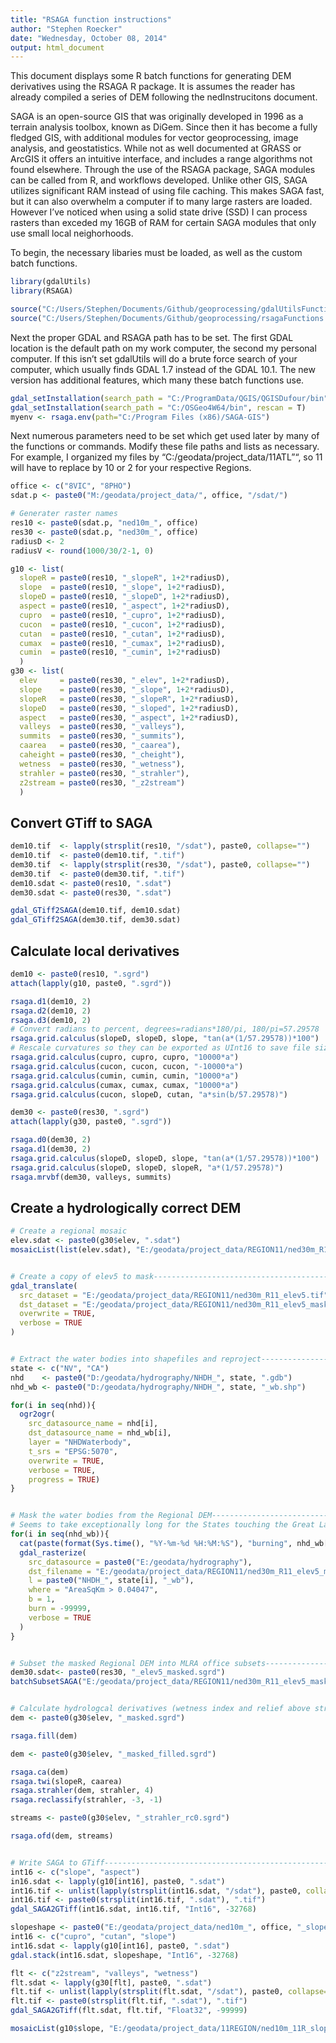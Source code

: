---
title: "RSAGA function instructions"
author: "Stephen Roecker"
date: "Wednesday, October 08, 2014"
output: html_document
---

This document displays some R batch functions for generating DEM derivatives using the RSAGA R package. It is assumes the reader has already compiled a series of DEM following the nedInstrucitons document.

SAGA is an open-source GIS that was originally developed in 1996 as a terrain analysis toolbox, known as DiGem. Since then it has become a fully fledged GIS, with additional modules for vector geoprocessing, image analysis, and geostatistics. While not as well documented at GRASS or ArcGIS it offers an intuitive interface, and includes a range algorithms not found elsewhere. Through the use of the RSAGA package, SAGA modules can be called from R, and workflows developed. Unlike other GIS, SAGA utilizes significant RAM instead of using file caching. This makes SAGA fast, but it can also overwhelm a computer if to many large rasters are loaded. However I've noticed when using a solid state drive (SSD) I can process rasters than exceded my 16GB of RAM for certain SAGA modules that only use small local neighorhoods. 

To begin, the necessary libaries must be loaded, as well as the custom batch functions.

```{r, eval=FALSE}
library(gdalUtils)
library(RSAGA)

source("C:/Users/Stephen/Documents/Github/geoprocessing/gdalUtilsFunctions.R")
source("C:/Users/Stephen/Documents/Github/geoprocessing/rsagaFunctions.R")
```

Next the proper GDAL and RSAGA path has to be set. The first GDAL location is the default path on my work computer, the second my personal computer. If this isn't set gdalUtils will do a brute force search of your computer, which usually finds GDAL 1.7 instead of the GDAL 10.1. The new version has additional features, which many these batch functions use.

```{r, eval=FALSE}
gdal_setInstallation(search_path = "C:/ProgramData/QGIS/QGISDufour/bin", rescan = TRUE)
gdal_setInstallation(search_path = "C:/OSGeo4W64/bin", rescan = T)
myenv <- rsaga.env(path="C:/Program Files (x86)/SAGA-GIS")
```


Next numerous parameters need to be set which get used later by many of the functions or commands. Modify these file paths and lists as necessary. For example, I organized my files by "C:/geodata/project_data/11ATL"", so 11 will have to replace by 10 or 2 for your respective Regions.

```{r, eval=FALSE}
office <- c("8VIC", "8PHO")
sdat.p <- paste0("M:/geodata/project_data/", office, "/sdat/")

# Generater raster names
res10 <- paste0(sdat.p, "ned10m_", office)
res30 <- paste0(sdat.p, "ned30m_", office)
radiusD <- 2
radiusV <- round(1000/30/2-1, 0)

g10 <- list(
  slopeR = paste0(res10, "_slopeR", 1+2*radiusD),
  slope  = paste0(res10, "_slope", 1+2*radiusD),
  slopeD = paste0(res10, "_slopeD", 1+2*radiusD),
  aspect = paste0(res10, "_aspect", 1+2*radiusD),
  cupro  = paste0(res10, "_cupro", 1+2*radiusD),
  cucon  = paste0(res10, "_cucon", 1+2*radiusD),
  cutan  = paste0(res10, "_cutan", 1+2*radiusD),
  cumax  = paste0(res10, "_cumax", 1+2*radiusD),
  cumin  = paste0(res10, "_cumin", 1+2*radiusD)
  )
g30 <- list(
  elev     = paste0(res30, "_elev", 1+2*radiusD),
  slope    = paste0(res30, "_slope", 1+2*radiusD),
  slopeR   = paste0(res30, "_slopeR", 1+2*radiusD),
  slopeD   = paste0(res30, "_sloped", 1+2*radiusD),
  aspect   = paste0(res30, "_aspect", 1+2*radiusD),
  valleys  = paste0(res30, "_valleys"),
  summits  = paste0(res30, "_summits"),
  caarea   = paste0(res30, "_caarea"),
  caheight = paste0(res30, "_cheight"),
  wetness  = paste0(res30, "_wetness"),
  strahler = paste0(res30, "_strahler"),
  z2stream = paste0(res30, "_z2stream")
  )
```

## Convert GTiff to SAGA
```{r, eval=FALSE}
dem10.tif  <- lapply(strsplit(res10, "/sdat"), paste0, collapse="")
dem10.tif  <- paste0(dem10.tif, ".tif")
dem30.tif  <- lapply(strsplit(res30, "/sdat"), paste0, collapse="")
dem30.tif  <- paste0(dem30.tif, ".tif")
dem10.sdat <- paste0(res10, ".sdat")
dem30.sdat <- paste0(res30, ".sdat")

gdal_GTiff2SAGA(dem10.tif, dem10.sdat)
gdal_GTiff2SAGA(dem30.tif, dem30.sdat)
```

## Calculate local derivatives
```{r, eval=FALSE}
dem10 <- paste0(res10, ".sgrd")
attach(lapply(g10, paste0, ".sgrd"))

rsaga.d1(dem10, 2)
rsaga.d2(dem10, 2)
rsaga.d3(dem10, 2)
# Convert radians to percent, degrees=radians*180/pi, 180/pi=57.29578 
rsaga.grid.calculus(slopeD, slopeD, slope, "tan(a*(1/57.29578))*100")
# Rescale curvatures so they can be exported as UInt16 to save file size
rsaga.grid.calculus(cupro, cupro, cupro, "10000*a")
rsaga.grid.calculus(cucon, cucon, cucon, "-10000*a")
rsaga.grid.calculus(cumin, cumin, cumin, "10000*a")
rsaga.grid.calculus(cumax, cumax, cumax, "10000*a")
rsaga.grid.calculus(cucon, slopeD, cutan, "a*sin(b/57.29578)")

dem30 <- paste0(res30, ".sgrd")
attach(lapply(g30, paste0, ".sgrd"))

rsaga.d0(dem30, 2)
rsaga.d1(dem30, 2)
rsaga.grid.calculus(slopeD, slopeD, slope, "tan(a*(1/57.29578))*100")
rsaga.grid.calculus(slopeD, slopeD, slopeR, "a*(1/57.29578)")
rsaga.mrvbf(dem30, valleys, summits)
```


## Create a hydrologically correct DEM
```{r, eval=FALSE}
# Create a regional mosaic
elev.sdat <- paste0(g30$elev, ".sdat")
mosaicList(list(elev.sdat), "E:/geodata/project_data/REGION11/ned30m_R11_elev5.tif")


# Create a copy of elev5 to mask---------------------------------------------------------
gdal_translate(
  src_dataset = "E:/geodata/project_data/REGION11/ned30m_R11_elev5.tif",
  dst_dataset = "E:/geodata/project_data/REGION11/ned30m_R11_elev5_masked.tif",
  overwrite = TRUE,
  verbose = TRUE
)


# Extract the water bodies into shapefiles and reproject-----------------------------------
state <- c("NV", "CA")
nhd    <- paste0("D:/geodata/hydrography/NHDH_", state, ".gdb")
nhd_wb <- paste0("D:/geodata/hydrography/NHDH_", state, "_wb.shp")

for(i in seq(nhd)){
  ogr2ogr(
    src_datasource_name = nhd[i],
    dst_datasource_name = nhd_wb[i],
    layer = "NHDWaterbody",
    t_srs = "EPSG:5070",
    overwrite = TRUE,
    verbose = TRUE,
    progress = TRUE)
}


# Mask the water bodies from the Regional DEM------------------------------------------------
# Seems to take exceptionally long for the States touching the Great Lakes. If done separately in OSGeo4W Shell or SAGA you can monitor their progress.
for(i in seq(nhd_wb)){
  cat(paste(format(Sys.time(), "%Y-%m-%d %H:%M:%S"), "burning", nhd_wb[i], "\n"))
  gdal_rasterize(
    src_datasource = paste0("E:/geodata/hydrography"),
    dst_filename = "E:/geodata/project_data/REGION11/ned30m_R11_elev5_masked.tif",
    l = paste0("NHDH_", state[i], "_wb"),
    where = "AreaSqKm > 0.04047",
    b = 1,
    burn = -99999,
    verbose = TRUE
  ) 
}


# Subset the masked Regional DEM into MLRA office subsets----------------------------------
dem30.sdat<- paste0(res30, "_elev5_masked.sgrd")
batchSubsetSAGA("E:/geodata/project_data/REGION11/ned30m_R11_elev5_masked.tif", dem30.sdat, nlcdpath)


# Calculate hydrologcal derivatives (wetness index and relief above streams)---------------
dem <- paste0(g30$elev, "_masked.sgrd")

rsaga.fill(dem)

dem <- paste0(g30$elev, "_masked_filled.sgrd")

rsaga.ca(dem)
rsaga.twi(slopeR, caarea)
rsaga.strahler(dem, strahler, 4)
rsaga.reclassify(strahler, -3, -1)

streams <- paste0(g30$elev, "_strahler_rc0.sgrd")

rsaga.ofd(dem, streams)


# Write SAGA to GTiff--------------------------------------------------------------------------
int16 <- c("slope", "aspect")
in16.sdat <- lapply(g10[int16], paste0, ".sdat")
int16.tif <- unlist(lapply(strsplit(int16.sdat, "/sdat"), paste0, collapse=""))
int16.tif <- paste0(strsplit(int16.tif, ".sdat"), ".tif")
gdal_SAGA2GTiff(int16.sdat, int16.tif, "Int16", -32768)

slopeshape <- paste0("E:/geodata/project_data/ned10m_", office, "_slopeshape.tif")
int16 <- c("cupro", "cutan", "slope")
int16.sdat <- lapply(g10[int16], paste0, ".sdat")
gdal.stack(int16.sdat, slopeshape, "Int16", -32768)

flt <- c("z2stream", "valleys", "wetness")
flt.sdat <- lapply(g30[flt], paste0, ".sdat")
flt.tif <- unlist(lapply(strsplit(flt.sdat, "/sdat"), paste0, collapse=""))
flt.tif <- paste0(strsplit(flt.tif, ".sdat"), ".tif")
gdal_SAGA2GTiff(flt.sdat, flt.tif, "Float32", -99999)

mosaicList(g10$slope, "E:/geodata/project_data/11REGION/ned10m_11R_slope5.tif", "Int16", c("COMPRESS=DEFLATE", "TILED=YES", "BIGTIFF=YES"), -32768)
```
